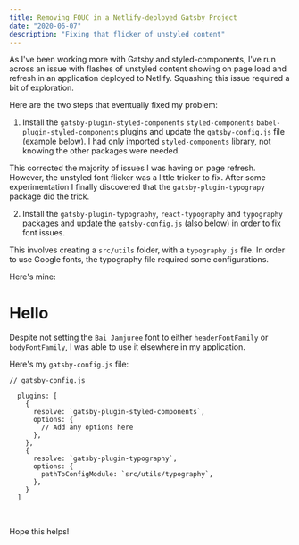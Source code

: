 ```yaml
---
title: Removing FOUC in a Netlify-deployed Gatsby Project
date: "2020-06-07"
description: "Fixing that flicker of unstyled content"
---
```


As I've been working more with Gatsby and styled-components, I've run across an issue with flashes of unstyled content showing on page load and refresh in an application deployed to Netlify. Squashing this issue required a bit of exploration.

Here are the two steps that eventually fixed my problem:

1. Install the `gatsby-plugin-styled-components` `styled-components` `babel-plugin-styled-components` plugins and update the `gatsby-config.js` file (example below). I had only imported `styled-components` library, not knowing the other packages were needed.

This corrected the majority of issues I was having on page refresh. However, the unstyled font flicker was a little tricker to fix. After some experimentation I finally discovered that the `gatsby-plugin-typograpy` package did the trick.

2. Install the `gatsby-plugin-typography`, `react-typography` and `typography` packages and update the `gatsby-config.js` (also below) in order to fix font issues.

This involves creating a `src/utils` folder, with a `typography.js` file. In order to use Google fonts, the typography file required some configurations.

Here's mine:


<Logo />

<h1>Hello</h1>

Despite not setting the `Bai Jamjuree` font to either `headerFontFamily` or `bodyFontFamily`, I was able to use it elsewhere in my application.

Here's my `gatsby-config.js` file:

```
// gatsby-config.js

  plugins: [
    {
      resolve: `gatsby-plugin-styled-components`,
      options: {
        // Add any options here
      },
    },
    {
      resolve: `gatsby-plugin-typography`,
      options: {
        pathToConfigModule: `src/utils/typography`,
      },
    }
  ]
```

&nbsp;

Hope this helps!
